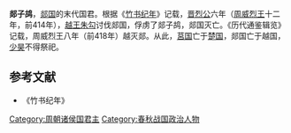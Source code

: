 '''郯子鸪'''，[[郯国|郯国]]的末代国君。根据《[[竹书纪年|竹书纪年]]》记载，[[晋烈公|晋烈公]]六年（[[周威烈王|周威烈王]]十二年，前414年），[[越王朱勾|越王朱勾]]讨伐郯国，俘虏了郯子鸪，郯国灭亡。《历代通鉴辑览》记载，周威烈王八年（前418年）越灭郯。从此，[[莒国|莒国]]亡于[[楚国|楚国]]，郯国亡于越国，[[少昊|少昊]]不得祭祀。

==参考文献==
*《竹书纪年》
[[Category:周朝诸侯国君主|Category:周朝诸侯国君主]]
[[Category:春秋战国政治人物|Category:春秋战国政治人物]]